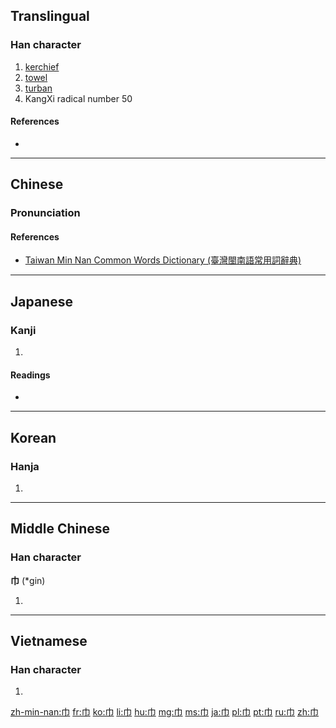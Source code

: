 ==Translingual==
{{stroke order|type=animate}}

===Han character===
{{Han char|rn=50|rad=巾|as=00|sn=3|four=4022<sub>7</sub>|canj=中月 (LB)}}

# [[kerchief]]
# [[towel]]
# [[turban]]
# KangXi radical number 50

====References====
* {{Han ref|kx=0327.200|dkj=08771|dj=0632.090|hdz=10727.170|uh=5DFE|ud=24062|bh=A479|bd=42105}}

----

==Chinese==
{{zh-hanzi-box|[[巾]]}}

===Pronunciation===
{{zh-pron
|m=jīn
|c=gan1
|h=pfs=kin, kiun
|mn=kin/kun
|w=
|mc=
|oc=
|ma=|ma2=
|cat=n
}}

====References====
*[http://twblg.dict.edu.tw/holodict_new/result_detail.jsp?n_no=211&curpage=1&sample=%E5%B7%BE&radiobutton=1&querytarget=1&limit=20&pagenum=1&rowcount=10 Taiwan Min Nan Common Words Dictionary (臺灣閩南語常用詞辭典)]

----

==Japanese==

===Kanji===
{{ja-kanji|grade=|rs=巾00}}

# {{defn|lang=ja|sort=巾00}}

====Readings====
* {{ja-readings|on=[[きん]] (kin)|kun=[[ふきん]] (fukin), [[おおい]] (ooi), [[はば]] (haba)}}

----

==Korean==

===Hanja===
{{ko-hanja|hangeul=건|rv=geon|mr=kŏn}}

# {{defn|lang=ko|sort=巾00}}

----

==Middle Chinese==

===Han character===
'''巾''' (*gin)<!--asterisk indicates that this is a reconstructed pronunciation-->

# {{defn|lang=ltc|sort=巾00}}

----

==Vietnamese==

===Han character===
{{vi-hantu|[[cân]], [[khăn]], [[khân]]|rs=巾00}}

# {{defn|lang=vi|sort=巾00}}

[[Category:CJKV radicals| ]]

[[zh-min-nan:巾]]
[[fr:巾]]
[[ko:巾]]
[[li:巾]]
[[hu:巾]]
[[mg:巾]]
[[ms:巾]]
[[ja:巾]]
[[pl:巾]]
[[pt:巾]]
[[ru:巾]]
[[zh:巾]]